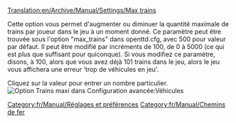 [[Translation:en/Archive/Manual/Settings/Max trains]]


Cette option vous permet d'augmenter ou diminuer la quantité maximale de trains par joueur dans le jeu à un moment donné. Ce paramètre peut être trouvée sous l'option "max_trains" dans openttd.cfg, avec 500 pour valeur par défaut. Il peut être modifié par incréments de 100, de 0 à 5000 (ce qui est plus que suffisant pour quiconque). Si vous modifiez ce paramètre, disons, à 100, alors que vous avez déjà 101 trains dans le jeu, alors le jeu vous affichera une erreur 'trop de véhicules en jeu'.

Cliquez sur la valeur pour entrer un nombre particulier.
[[File:en/Archive/Manual/Settings/Maxvehiclestrain.png|frame|Option Trains maxi dans Configuration avancée:Véhicules]]

[[Category:fr/Manual/Réglages et préférences]]
[[Category:fr/Manual/Chemins de fer]]